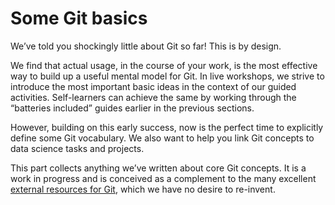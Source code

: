 # Some Git basics {#sec-git-intro .unnumbered}

We've told you shockingly little about Git so far! This is by design.

We find that actual usage, in the course of your work, is the most effective way to build up a useful mental model for Git. In live workshops, we strive to introduce the most important basic ideas in the context of our guided activities. Self-learners can achieve the same by working through the "batteries included" guides earlier in the previous sections.

However, building on this early success, now is the perfect time to explicitly define some Git vocabulary. We also want to help you link Git concepts to data science tasks and projects.

This part collects anything we've written about core Git concepts. It is a work in progress and is conceived as a complement to the many excellent [external resources for Git](sec-resources), which we have no desire to re-invent.
